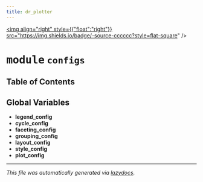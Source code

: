 ```yaml
---
title: dr_plotter
---
```


<a href="https://github.com/drothermel/%24%7BREPO%7D/blob/main/src/dr_plotter/configs.py"><img align="right" style={{"float":"right"}} src="https://img.shields.io/badge/-source-cccccc?style=flat-square" /></a>

# <kbd>module</kbd> `configs`



## Table of Contents



**Global Variables**
---------------
- **legend_config**
- **cycle_config**
- **faceting_config**
- **grouping_config**
- **layout_config**
- **style_config**
- **plot_config**




---

_This file was automatically generated via [lazydocs](https://github.com/ml-tooling/lazydocs)._
